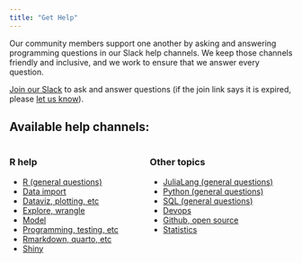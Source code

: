 ```yaml
---
title: "Get Help"
---
```


Our community members support one another by asking and answering programming questions in our Slack help channels. 
We keep those channels friendly and inclusive, and we work to ensure that we answer every question.

[Join our Slack](https://dslc.io/join) to ask and answer questions
(if the join link says it is expired, please [let us know](mailto:rfordatasci@gmail.com)).

## Available help channels:

:::: columns
::: column
### R help
-   [R (general questions)](https://rfordatascience.slack.com/archives/C060QC7G7L1)
-   [Data import](https://rfordatascience.slack.com/archives/C01V55SFZQW)
-   [Dataviz, plotting, etc](https://rfordatascience.slack.com/archives/C8JRJSW4S)
-   [Explore, wrangle](https://rfordatascience.slack.com/archives/C8K09CDNZ)
-   [Model](https://rfordatascience.slack.com/archives/C8JSHANJY)
-   [Programming, testing, etc](https://rfordatascience.slack.com/archives/C8JP9ECBD)
-   [Rmarkdown, quarto, etc](https://rfordatascience.slack.com/archives/CV1AGK1LY)
-   [Shiny](https://rfordatascience.slack.com/archives/CV1AGNWGG)
:::

::: column
### Other topics
-   [JuliaLang (general questions)](https://rfordatascience.slack.com/archives/C06EME3DLF8)
-   [Python (general questions)](https://rfordatascience.slack.com/archives/C02C8MG620P)
-   [SQL (general questions)](https://rfordatascience.slack.com/archives/C02H23TA015)
-   [Devops](https://rfordatascience.slack.com/archives/C03SWNV6D7F)
-   [Github, open source](https://rfordatascience.slack.com/archives/CA349P7EC)
-   [Statistics](https://rfordatascience.slack.com/archives/C6XL6HUG4)
:::
::::
